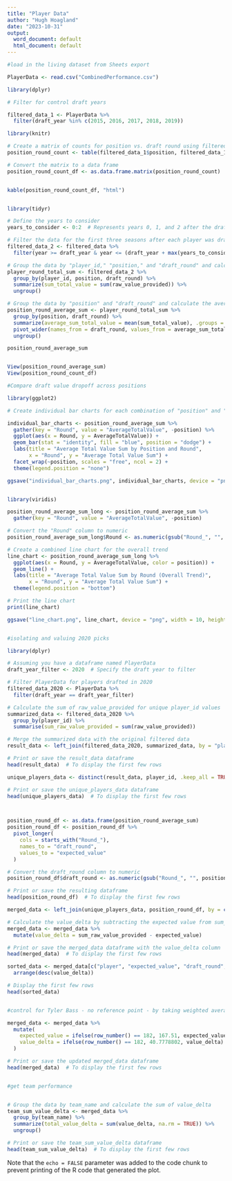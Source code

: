 ```yaml
---
title: "Player Data"
author: "Hugh Hoagland"
date: "2023-10-31"
output:
  word_document: default
  html_document: default
---
```


```r

#load in the living dataset from Sheets export

PlayerData <- read.csv("CombinedPerformance.csv")

library(dplyr)

# Filter for control draft years

filtered_data_1 <- PlayerData %>%
  filter(draft_year %in% c(2015, 2016, 2017, 2018, 2019))

library(knitr)

# Create a matrix of counts for position vs. draft round using filtered_data
position_round_count <- table(filtered_data_1$position, filtered_data_1$draft_round)

# Convert the matrix to a data frame
position_round_count_df <- as.data.frame.matrix(position_round_count)


kable(position_round_count_df, "html")


library(tidyr)

# Define the years to consider
years_to_consider <- 0:2  # Represents years 0, 1, and 2 after the draft

# Filter the data for the first three seasons after each player was drafted
filtered_data_2 <- filtered_data %>%
  filter(year >= draft_year & year <= (draft_year + max(years_to_consider)))

# Group the data by "player_id," "position," and "draft_round" and calculate the sum of "total_value" over three years
player_round_total_sum <- filtered_data_2 %>%
  group_by(player_id, position, draft_round) %>%
  summarize(sum_total_value = sum(raw_value_provided)) %>%
  ungroup()

# Group the data by "position" and "draft_round" and calculate the average of sums
position_round_average_sum <- player_round_total_sum %>%
  group_by(position, draft_round) %>%
  summarize(average_sum_total_value = mean(sum_total_value), .groups = "keep") %>%
  pivot_wider(names_from = draft_round, values_from = average_sum_total_value, names_prefix = "Round_") %>%
  ungroup()

position_round_average_sum


View(position_round_average_sum)
View(position_round_count_df)

#Compare draft value dropoff across positions

library(ggplot2)

# Create individual bar charts for each combination of "position" and "draft_round"

individual_bar_charts <- position_round_average_sum %>%
  gather(key = "Round", value = "AverageTotalValue", -position) %>%
  ggplot(aes(x = Round, y = AverageTotalValue)) +
  geom_bar(stat = "identity", fill = "blue", position = "dodge") +
  labs(title = "Average Total Value Sum by Position and Round",
       x = "Round", y = "Average Total Value Sum") +
  facet_wrap(~position, scales = "free", ncol = 2) +
  theme(legend.position = "none")

ggsave("individual_bar_charts.png", individual_bar_charts, device = "png", width = 10, height = 12)


library(viridis) 

position_round_average_sum_long <- position_round_average_sum %>%
  gather(key = "Round", value = "AverageTotalValue", -position)

# Convert the "Round" column to numeric
position_round_average_sum_long$Round <- as.numeric(gsub("Round_", "", position_round_average_sum_long$Round))

# Create a combined line chart for the overall trend
line_chart <- position_round_average_sum_long %>%
  ggplot(aes(x = Round, y = AverageTotalValue, color = position)) +
  geom_line() +
  labs(title = "Average Total Value Sum by Round (Overall Trend)",
       x = "Round", y = "Average Total Value Sum") +
  theme(legend.position = "bottom")

# Print the line chart
print(line_chart)

ggsave("line_chart.png", line_chart, device = "png", width = 10, height = 12)


#isolating and valuing 2020 picks

library(dplyr)

# Assuming you have a dataframe named PlayerData
draft_year_filter <- 2020  # Specify the draft year to filter

# Filter PlayerData for players drafted in 2020
filtered_data_2020 <- PlayerData %>%
  filter(draft_year == draft_year_filter)

# Calculate the sum of raw_value_provided for unique player_id values
summarized_data <- filtered_data_2020 %>%
  group_by(player_id) %>%
  summarise(sum_raw_value_provided = sum(raw_value_provided))

# Merge the summarized data with the original filtered data
result_data <- left_join(filtered_data_2020, summarized_data, by = "player_id")

# Print or save the result_data dataframe
head(result_data)  # To display the first few rows

unique_players_data <- distinct(result_data, player_id, .keep_all = TRUE)

# Print or save the unique_players_data dataframe
head(unique_players_data)  # To display the first few rows



position_round_df <- as.data.frame(position_round_average_sum)
position_round_df <- position_round_df %>%
  pivot_longer(
    cols = starts_with("Round_"),
    names_to = "draft_round",
    values_to = "expected_value"
  )

# Convert the draft_round column to numeric
position_round_df$draft_round <- as.numeric(gsub("Round_", "", position_round_df$draft_round))

# Print or save the resulting dataframe
head(position_round_df)  # To display the first few rows

merged_data <- left_join(unique_players_data, position_round_df, by = c("position", "draft_round"))

# Calculate the value_delta by subtracting the expected value from sum_raw_value_provided
merged_data <- merged_data %>%
  mutate(value_delta = sum_raw_value_provided - expected_value)

# Print or save the merged_data dataframe with the value_delta column
head(merged_data)  # To display the first few rows

sorted_data <- merged_data[c("player", "expected_value", "draft_round", "value_delta")] %>%
  arrange(desc(value_delta))

# Display the first few rows
head(sorted_data)


#control for Tyler Bass - no reference point - by taking weighted average of K 5th and 7th Rd picks as expected value

merged_data <- merged_data %>%
  mutate(
    expected_value = ifelse(row_number() == 182, 167.51, expected_value),
    value_delta = ifelse(row_number() == 182, 40.7778802, value_delta)
  )

# Print or save the updated merged_data dataframe
head(merged_data)  # To display the first few rows


#get team performance


# Group the data by team_name and calculate the sum of value_delta
team_sum_value_delta <- merged_data %>%
  group_by(team_name) %>%
  summarize(total_value_delta = sum(value_delta, na.rm = TRUE)) %>%
  ungroup()

# Print or save the team_sum_value_delta dataframe
head(team_sum_value_delta)  # To display the first few rows


```




Note that the `echo = FALSE` parameter was added to the code chunk to prevent printing of the R code that generated the plot.
